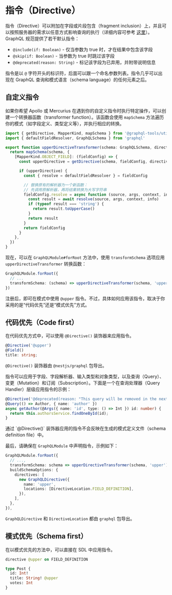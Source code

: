 # 指令（Directive）

指令（Directive）可以附加在字段或片段包含（fragment inclusion）上，并且可以按照服务器的需求以任意方式影响查询的执行（详细内容可参考 [这里](https://graphql.org/learn/queries/#directives)）。GraphQL 规范提供了若干默认指令：

- `@include(if: Boolean)` - 仅当参数为 true 时，才在结果中包含该字段
- `@skip(if: Boolean)` - 当参数为 true 时跳过该字段
- `@deprecated(reason: String)` - 标记该字段为已弃用，并附带说明信息

指令是以 `@` 字符开头的标识符，后面可以跟一个命名参数列表。指令几乎可以出现在 GraphQL 查询和模式语言（schema language）的任何元素之后。

## 自定义指令

如果你希望 Apollo 或 Mercurius 在遇到你的自定义指令时执行特定操作，可以创建一个转换器函数（transformer function）。该函数会使用 `mapSchema` 方法遍历你的模式（如字段定义、类型定义等），并执行相应的转换。

```ts
import { getDirective, MapperKind, mapSchema } from '@graphql-tools/utils'
import { defaultFieldResolver, GraphQLSchema } from 'graphql'

export function upperDirectiveTransformer(schema: GraphQLSchema, directiveName: string) {
  return mapSchema(schema, {
    [MapperKind.OBJECT_FIELD]: (fieldConfig) => {
      const upperDirective = getDirective(schema, fieldConfig, directiveName)?.[0]

      if (upperDirective) {
        const { resolve = defaultFieldResolver } = fieldConfig

        // 替换原有的解析器为一个新函数：
        // 先调用原解析器，再将结果转换为大写字符串
        fieldConfig.resolve = async function (source, args, context, info) {
          const result = await resolve(source, args, context, info)
          if (typeof result === 'string') {
            return result.toUpperCase()
          }
          return result
        }
        return fieldConfig
      }
    },
  })
}
```

现在，可以在 `GraphQLModule#forRoot` 方法中，使用 `transformSchema` 选项应用 `upperDirectiveTransformer` 转换函数：

```ts
GraphQLModule.forRoot({
  // ...
  transformSchema: (schema) => upperDirectiveTransformer(schema, 'upper'),
})
```

注册后，即可在模式中使用 `@upper` 指令。不过，具体如何应用该指令，取决于你采用的是“代码优先”还是“模式优先”方式。

## 代码优先（Code first）

在代码优先方式中，可以使用 `@Directive()` 装饰器来应用指令。

```ts
@Directive('@upper')
@Field()
title: string;
```

<CalloutInfo>

`@Directive()` 装饰器由 `@nestjs/graphql` 包导出。

</CalloutInfo>

指令可以应用于字段、字段解析器、输入类型和对象类型，以及查询（Query）、变更（Mutation）和订阅（Subscription）。下面是一个在查询处理器（Query Handler）层级应用指令的示例：

```ts
@Directive('@deprecated(reason: "This query will be removed in the next version")')
@Query(() => Author, { name: 'author' })
async getAuthor(@Args({ name: 'id', type: () => Int }) id: number) {
  return this.authorsService.findOneById(id);
}
```

<CalloutInfo type="warning">
  通过 `@Directive()` 装饰器应用的指令不会反映在生成的模式定义文件（schema definition file）中。
</CalloutInfo>

最后，请确保在 `GraphQLModule` 中声明指令，示例如下：

```ts
GraphQLModule.forRoot({
  // ...,
  transformSchema: schema => upperDirectiveTransformer(schema, 'upper'),
  buildSchemaOptions: {
    directives: [
      new GraphQLDirective({
        name: 'upper',
        locations: [DirectiveLocation.FIELD_DEFINITION],
      }),
    ],
  },
}),
```

<CalloutInfo>

`GraphQLDirective` 和 `DirectiveLocation` 都由 `graphql` 包导出。

</CalloutInfo>

## 模式优先（Schema first）

在以模式优先的方法中，可以直接在 SDL 中应用指令。

```graphql
directive @upper on FIELD_DEFINITION

type Post {
  id: Int!
  title: String! @upper
  votes: Int
}
```
